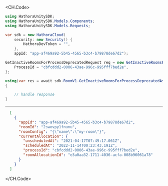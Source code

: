 
<CH.Code>
```csharp GetInactiveRoomsForProcessDeprecated.cs
using HathoraUnitySDK;
using HathoraUnitySDK.Models.Components;
using HathoraUnitySDK.Models.Requests;

var sdk = new HathoraCloud(
    security: new Security() {
        HathoraDevToken = "",
    },
    appId: "app-af469a92-5b45-4565-b3c4-b79878de67d2");

GetInactiveRoomsForProcessDeprecatedRequest req = new GetInactiveRoomsForProcessDeprecatedRequest() {
    ProcessId = "cbfcddd2-0006-43ae-996c-995fff7bed2e",
};

using(var res = await sdk.RoomV1.GetInactiveRoomsForProcessDeprecatedAsync(req))
{

    // handle response
}
```
---

```json Example Response
  [
    {
      "appId": "app-af469a92-5b45-4565-b3c4-b79878de67d2",
      "roomId": "2swovpy1fnunu",
      "roomConfig": "{\"name\":\"my-room\"}",
      "currentAllocation": {
        "unscheduledAt": "2021-04-17T07:49:17.061Z",
        "scheduledAt": "2022-11-14T00:23:43.191Z",
        "processId": "cbfcddd2-0006-43ae-996c-995fff7bed2e",
        "roomAllocationId": "e3a0aa32-1711-4036-acfa-008b96061a78"
      }
    }
  ]
```
</CH.Code>
